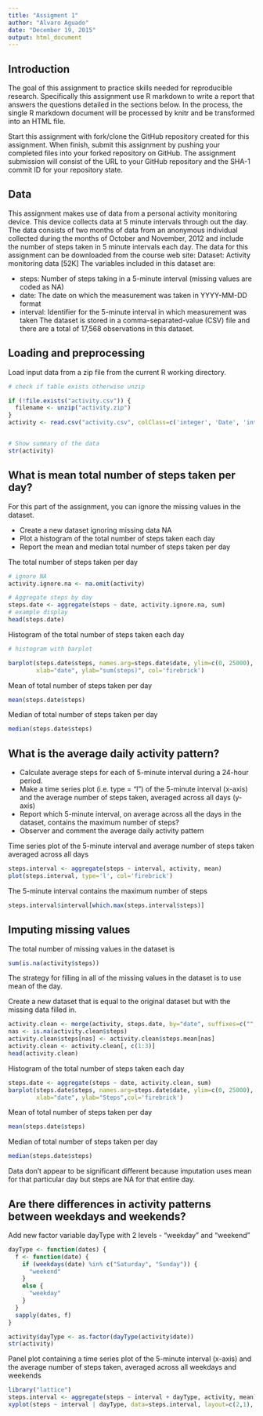 ```yaml
---
title: "Assigment 1"
author: "Alvaro Aguado"
date: "December 19, 2015"
output: html_document
---
```


## Introduction

The goal of this assignment to practice skills needed for reproducible research. Specifically this assignment use R markdown to write a report that answers the questions detailed in the sections below. In the process, the single R markdown document will be processed by knitr and be transformed into an HTML file.

Start this assignment with fork/clone the GitHub repository created for this assignment. When finish, submit this assignment by pushing your completed files into your forked repository on GitHub. The assignment submission will consist of the URL to your GitHub repository and the SHA-1 commit ID for your repository state.

## Data

This assignment makes use of data from a personal activity monitoring device. This device collects data at 5 minute intervals through out the day. The data consists of two months of data from an anonymous individual collected during the months of October and November, 2012 and include the number of steps taken in 5 minute intervals each day. The data for this assignment can be downloaded from the course web site: Dataset: Activity monitoring data [52K] The variables included in this dataset are:

- steps: Number of steps taking in a 5-minute interval (missing values are coded as NA)
- date: The date on which the measurement was taken in YYYY-MM-DD format
- interval: Identifier for the 5-minute interval in which measurement was taken The dataset is stored in a comma-separated-value (CSV) file and there are a total of 17,568 observations in this dataset.

## Loading and preprocessing

Load input data from a zip file from the current R working directory.

```r
# check if table exists otherwise unzip 

if (!file.exists("activity.csv")) {
  filename <- unzip("activity.zip")
}
activity <- read.csv("activity.csv", colClass=c('integer', 'Date', 'integer'))


# Show summary of the data 
str(activity)
```

## What is mean total number of steps taken per day?

For this part of the assignment, you can ignore the missing values in the dataset.

- Create a new dataset ignoring missing data NA
- Plot a histogram of the total number of steps taken each day
- Report the mean and median total number of steps taken per day

The total number of steps taken per day

```r
# ignore NA
activity.ignore.na <- na.omit(activity)

# Aggregate steps by day 
steps.date <- aggregate(steps ~ date, activity.ignore.na, sum)
# example display
head(steps.date)
```

Histogram of the total number of steps taken each day

```r
# histogram with barplot

barplot(steps.date$steps, names.arg=steps.date$date, ylim=c(0, 25000), 
        xlab="date", ylab="sum(steps)", col='firebrick')
```


Mean of total number of steps taken per day

```r
mean(steps.date$steps)
```


Median of total number of steps taken per day

```r
median(steps.date$steps)
```

## What is the average daily activity pattern?

- Calculate average steps for each of 5-minute interval during a 24-hour period.
- Make a time series plot (i.e. type = "l") of the 5-minute interval (x-axis) and the average number of steps taken, averaged across all days (y-axis)
- Report which 5-minute interval, on average across all the days in the dataset, contains the maximum number of steps?
- Observer and comment the average daily activity pattern

Time series plot of the 5-minute interval and average number of steps taken averaged across all days

```r
steps.interval <- aggregate(steps ~ interval, activity, mean)
plot(steps.interval, type='l', col='firebrick')
```


The 5-minute interval contains the maximum number of steps

```r
steps.interval$interval[which.max(steps.interval$steps)]
```


## Imputing missing values

The total number of missing values in the dataset is

```r
sum(is.na(activity$steps))
```

The strategy for filling in all of the missing values in the dataset is to use mean of the day.

Create a new dataset that is equal to the original dataset but with the missing data filled in.

```r
activity.clean <- merge(activity, steps.date, by="date", suffixes=c("", ".mean"))
nas <- is.na(activity.clean$steps)
activity.clean$steps[nas] <- activity.clean$steps.mean[nas]
activity.clean <- activity.clean[, c(1:3)]
head(activity.clean)
```

Histogram of the total number of steps taken each day

```r
steps.date <- aggregate(steps ~ date, activity.clean, sum)
barplot(steps.date$steps, names.arg=steps.date$date, ylim=c(0, 25000), 
        xlab="date", ylab="Steps",col='firebrick')
```

Mean of total number of steps taken per day

```r
mean(steps.date$steps)
```

Median of total number of steps taken per day

```r
median(steps.date$steps)
```

Data don't appear to be significant different because imputation uses mean for that particular day but steps are NA for that entire day.

## Are there differences in activity patterns between weekdays and weekends?

Add new factor variable dayType with 2 levels - "weekday" and "weekend"

```r
dayType <- function(dates) {
  f <- function(date) {
    if (weekdays(date) %in% c("Saturday", "Sunday")) {
      "weekend"
    }
    else {
      "weekday"
    }
  }
  sapply(dates, f)
}

activity$dayType <- as.factor(dayType(activity$date))
str(activity)

```


Panel plot containing a time series plot of the 5-minute interval (x-axis) and the average number of steps taken, averaged across all weekdays and weekends

```r
library("lattice")
steps.interval <- aggregate(steps ~ interval + dayType, activity, mean)
xyplot(steps ~ interval | dayType, data=steps.interval, layout=c(2,1), type='l', col='firebrick' )
```


